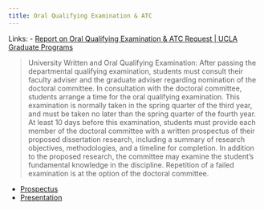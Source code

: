 ```yaml
---
title: Oral Qualifying Examination & ATC
---
```



Links:
- [Report on Oral Qualifying Examination & ATC Request | UCLA Graduate Programs](https://grad.ucla.edu/academics/doctoral-studies/report-on-oral-qualifying-examination-atc-request/)

> University Written and Oral Qualifying Examination: After passing the departmental qualifying examination, students must consult their faculty adviser and the graduate adviser regarding nomination of the doctoral committee. In consultation with the doctoral committee, students arrange a time for the oral qualifying examination. This examination is normally taken in the spring quarter of the third year, and must be taken no later than the spring quarter of the fourth year. At least 10 days before this examination, students must provide each member of the doctoral committee with a written prospectus of their proposed dissertation research, including a summary of research objectives, methodologies, and a timeline for completion. In addition to the proposed research, the committee may examine the student’s fundamental knowledge in the discipline. Repetition of a failed examination is at the option of the doctoral committee.

- [Prospectus](prospectus.qmd)
- [Presentation](./presentation.qmd)